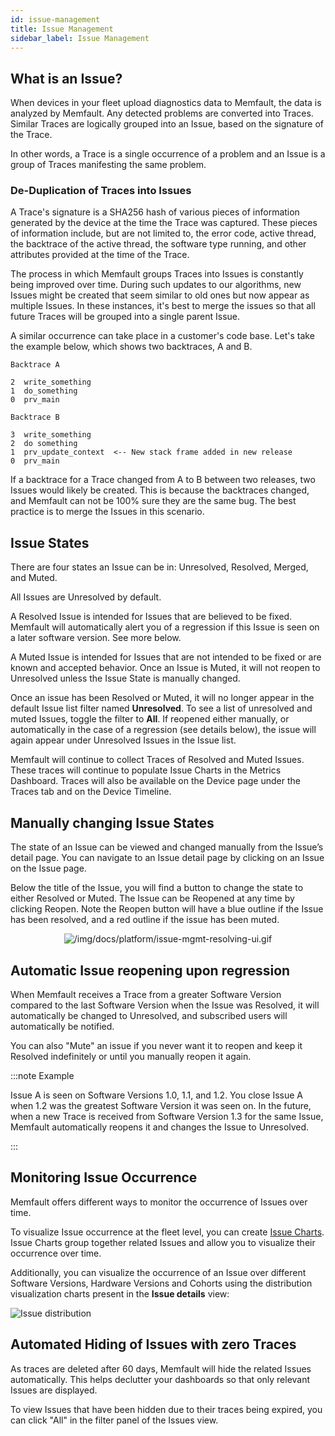 ```yaml
---
id: issue-management
title: Issue Management
sidebar_label: Issue Management
---
```


## What is an Issue?

When devices in your fleet upload diagnostics data to Memfault, the data is
analyzed by Memfault. Any detected problems are converted into Traces. Similar
Traces are logically grouped into an Issue, based on the signature of the Trace.

In other words, a Trace is a single occurrence of a problem and an Issue is a
group of Traces manifesting the same problem.

### De-Duplication of Traces into Issues

A Trace's signature is a SHA256 hash of various pieces of information generated
by the device at the time the Trace was captured. These pieces of information
include, but are not limited to, the error code, active thread, the backtrace of
the active thread, the software type running, and other attributes provided at
the time of the Trace.

The process in which Memfault groups Traces into Issues is constantly being
improved over time. During such updates to our algorithms, new Issues might be
created that seem similar to old ones but now appear as multiple Issues. In
these instances, it's best to merge the issues so that all future Traces will be
grouped into a single parent Issue.

A similar occurrence can take place in a customer's code base. Let's take the
example below, which shows two backtraces, A and B.

```
Backtrace A

2  write_something
1  do_something
0  prv_main

Backtrace B

3  write_something
2  do something
1  prv_update_context  <-- New stack frame added in new release
0  prv_main
```

If a backtrace for a Trace changed from A to B between two releases, two Issues
would likely be created. This is because the backtraces changed, and Memfault
can not be 100% sure they are the same bug. The best practice is to merge the
Issues in this scenario.

## Issue States

There are four states an Issue can be in: Unresolved, Resolved, Merged, and
Muted.

All Issues are Unresolved by default.

A Resolved Issue is intended for Issues that are believed to be fixed. Memfault
will automatically alert you of a regression if this Issue is seen on a later
software version. See more below.

A Muted Issue is intended for Issues that are not intended to be fixed or are
known and accepted behavior. Once an Issue is Muted, it will not reopen to
Unresolved unless the Issue State is manually changed.

Once an issue has been Resolved or Muted, it will no longer appear in the
default Issue list filter named **Unresolved**. To see a list of unresolved and
muted Issues, toggle the filter to **All**. If reopened either manually, or
automatically in the case of a regression (see details below), the issue will
again appear under Unresolved Issues in the Issue list.

Memfault will continue to collect Traces of Resolved and Muted Issues. These
traces will continue to populate Issue Charts in the Metrics Dashboard. Traces
will also be available on the Device page under the Traces tab and on the Device
Timeline.

## Manually changing Issue States

The state of an Issue can be viewed and changed manually from the Issue’s detail
page. You can navigate to an Issue detail page by clicking on an Issue on the
Issue page.

Below the title of the Issue, you will find a button to change the state to
either Resolved or Muted. The Issue can be Reopened at any time by clicking
Reopen. Note the Reopen button will have a blue outline if the Issue has been
resolved, and a red outline if the issue has been muted.

<p align="center">
  <img
    src="/img/docs/platform/issue-mgmt-resolving-ui.gif"
    alt="/img/docs/platform/issue-mgmt-resolving-ui.gif"
  />
</p>

## Automatic Issue reopening upon regression

When Memfault receives a Trace from a greater Software Version compared to the
last Software Version when the Issue was Resolved, it will automatically be
changed to Unresolved, and subscribed users will automatically be notified.

You can also "Mute" an issue if you never want it to reopen and keep it Resolved
indefinitely or until you manually reopen it again.

:::note Example

Issue A is seen on Software Versions 1.0, 1.1, and 1.2. You close Issue A when
1.2 was the greatest Software Version it was seen on. In the future, when a new
Trace is received from Software Version 1.3 for the same Issue, Memfault
automatically reopens it and changes the Issue to Unresolved.

:::

## Monitoring Issue Occurrence

Memfault offers different ways to monitor the occurrence of Issues over time.

To visualize Issue occurrence at the fleet level, you can create
[Issue Charts](/docs/platform/charts#issue-charts). Issue Charts group together
related Issues and allow you to visualize their occurrence over time.

Additionally, you can visualize the occurrence of an Issue over different
Software Versions, Hardware Versions and Cohorts using the distribution
visualization charts present in the **Issue details** view:

![Issue distribution](/img/docs/platform/issue-distribution.png)

## Automated Hiding of Issues with zero Traces

As traces are deleted after 60 days, Memfault will hide the related Issues
automatically. This helps declutter your dashboards so that only relevant Issues
are displayed.

To view Issues that have been hidden due to their traces being expired, you can
click "All" in the filter panel of the Issues view.
